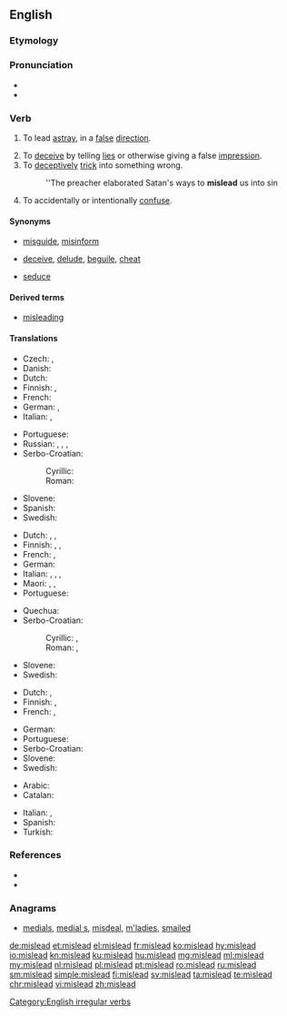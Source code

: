 ==English==

===Etymology===
{{prefix|mis|lead|lang=en}}

===Pronunciation===
* {{IPA|/ˈmɪsliːd/|lang=en}}
* {{audio|en-us-mislead.ogg|Audio (US)|lang=en}}

===Verb===
{{en-verb|misleads|misleading|misled}} {{context|transitive|lang=en}}

# {{context|literally|lang=en}} To lead [[astray]], in a [[false]] [[direction]].
# To [[deceive]] by telling [[lies]] or otherwise giving a false [[impression]].
# To [[deceptively]] [[trick]] into something wrong.
#: ''The preacher elaborated Satan's ways to '''mislead''' us into sin
# To accidentally or intentionally [[confuse]].

====Synonyms====
* {{sense|lead in a false direction}} [[misguide]], [[misinform]]
* {{sense|deceive by giving a false impression}} [[deceive]], [[delude]], [[beguile]], [[cheat]]
* {{sense|trick into something wrong}} [[seduce]]

====Derived terms====
* [[misleading]] {{pos a}}

====Translations====
{{trans-top|lead in a false direction}}
* Czech: {{t|cs|svést}}, {{t|cs|klamat}}
* Danish: {{t|da|vildlede}}
* Dutch: {{t+|nl|misleiden}}
* Finnish: {{t|fi|johtaa harhaan}}, {{t|fi|harhauttaa}}
* French: {{t+|fr|égarer}}
* German: {{t|de|in die Irre führen}}, {{t+|de|irreführen}}
* Italian: {{t|it|portare sulla cattiva strada}}, {{t|it|sviare}}
{{trans-mid}}
* Portuguese: {{t|pt|desencaminhar}}
* Russian: {{t+|ru|вводи́ть в заблужде́ние|impf|sc=Cyrl}}, {{t+|ru|ввести́ в заблужде́ние|pf|sc=Cyrl}}, {{t+|ru|обма́нывать|impf|sc=Cyrl}}, {{t+|ru|обману́ть|pf|sc=Cyrl}}
* Serbo-Croatian:
*: Cyrillic: {{t|sh|обманути}}
*: Roman: {{t+|sh|obmanuti}}
* Slovene: {{t|sl|zavêsti}}
* Spanish: {{t|es|propiciar equivocarse}}
* Swedish: {{t+|sv|vilseleda}}
{{trans-bottom}}

{{trans-top|to deceive by lies or other false impression}}
* Dutch: {{t+|nl|misleiden}}, {{t+|nl|bedotten}}, {{t+|nl|bedriegen}}
* Finnish: {{t+|fi|vedättää}}, {{t|fi|johtaa harhaan}}, {{t|fi|harhauttaa}}
* French: {{t+|fr|égarer}}, {{t+|fr|mésinformer}}
* German: {{t|de|in die Irre führen}}
* Italian: {{t+|it|ingannare}}, {{t+|it|raggirare}}, {{t+|it|truffare}}, {{t|it|disinformare}}
* Maori: {{t|mi|tuapeka}}, {{t|mi|whakatuapeka}}, {{t|mi|rūpahu}}
* Portuguese: {{t+|pt|enganar}}
{{trans-mid}}
* Quechua: {{t|qu|pallquy}}
* Serbo-Croatian:
*: Cyrillic: {{t|sh|завести}}, {{t|sh|обманути}}
*: Roman: {{t+|sh|zavesti}}, {{t+|sh|obmanuti}}
* Slovene: {{t|sl|zavêsti}}
* Swedish: {{t+|sv|vilseleda}}
{{trans-bottom}}

{{trans-top|to deceptively trick into something wrong}}
* Dutch: {{t+|nl|verleiden}}, {{t+|nl|verlokken}}
* Finnish: {{t+|fi|vietellä}}, {{t|fi|viekotella}}
* French: {{t+|fr|égarer}}, {{t+|fr|induire en erreur}}
{{trans-mid}}
* German: {{t|de|in die Irre führen}}
* Portuguese: {{t+|pt|enganar}}
* Serbo-Croatian: {{t-needed|sh}}
* Slovene: {{t|sl|zavêsti}}
* Swedish: {{t+|sv|förleda}}
{{trans-bottom}}

{{checktrans-top}}
* Arabic: {{t-check|ar|غرّ|tr=gharra}}
* Catalan: {{t+check|ca|enganyar}}
{{trans-mid}}
* Italian: {{t+check|it|ingannare}}, {{t-check|it|prendere in giro}}
* Spanish: {{t+check|es|engañar}}
* Turkish: {{t+check|tr|kandırmak}}
{{trans-bottom}}

===References===
* {{R:Century 1911}}
* {{R:Webster 1913}}

===Anagrams===
* [[medials#English|medials]], [[medial s#English|medial s]], [[misdeal#English|misdeal]], [[m'ladies#English|m'ladies]], [[smailed#English|smailed]]

[[Category:English irregular verbs]]

[[de:mislead]]
[[et:mislead]]
[[el:mislead]]
[[fr:mislead]]
[[ko:mislead]]
[[hy:mislead]]
[[io:mislead]]
[[kn:mislead]]
[[ku:mislead]]
[[hu:mislead]]
[[mg:mislead]]
[[ml:mislead]]
[[my:mislead]]
[[nl:mislead]]
[[pl:mislead]]
[[pt:mislead]]
[[ro:mislead]]
[[ru:mislead]]
[[sm:mislead]]
[[simple:mislead]]
[[fi:mislead]]
[[sv:mislead]]
[[ta:mislead]]
[[te:mislead]]
[[chr:mislead]]
[[vi:mislead]]
[[zh:mislead]]